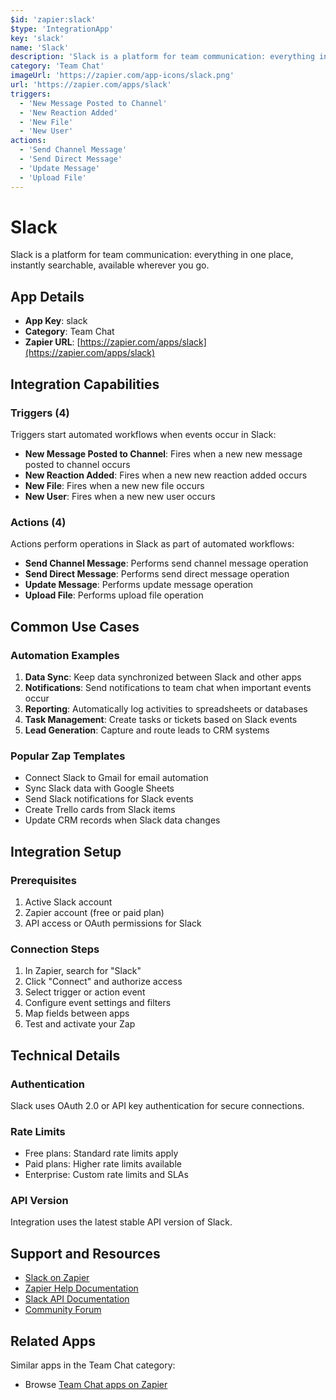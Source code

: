 ```yaml
---
$id: 'zapier:slack'
$type: 'IntegrationApp'
key: 'slack'
name: 'Slack'
description: 'Slack is a platform for team communication: everything in one place, instantly searchable, available wherever you go.'
category: 'Team Chat'
imageUrl: 'https://zapier.com/app-icons/slack.png'
url: 'https://zapier.com/apps/slack'
triggers:
  - 'New Message Posted to Channel'
  - 'New Reaction Added'
  - 'New File'
  - 'New User'
actions:
  - 'Send Channel Message'
  - 'Send Direct Message'
  - 'Update Message'
  - 'Upload File'
---
```


# Slack

Slack is a platform for team communication: everything in one place, instantly searchable, available wherever you go.

## App Details

- **App Key**: slack
- **Category**: Team Chat
- **Zapier URL**: [https://zapier.com/apps/slack](https://zapier.com/apps/slack)

## Integration Capabilities

### Triggers (4)

Triggers start automated workflows when events occur in Slack:

- **New Message Posted to Channel**: Fires when a new new message posted to channel occurs
- **New Reaction Added**: Fires when a new new reaction added occurs
- **New File**: Fires when a new new file occurs
- **New User**: Fires when a new new user occurs

### Actions (4)

Actions perform operations in Slack as part of automated workflows:

- **Send Channel Message**: Performs send channel message operation
- **Send Direct Message**: Performs send direct message operation
- **Update Message**: Performs update message operation
- **Upload File**: Performs upload file operation

## Common Use Cases

### Automation Examples

1. **Data Sync**: Keep data synchronized between Slack and other apps
2. **Notifications**: Send notifications to team chat when important events occur
3. **Reporting**: Automatically log activities to spreadsheets or databases
4. **Task Management**: Create tasks or tickets based on Slack events
5. **Lead Generation**: Capture and route leads to CRM systems

### Popular Zap Templates

- Connect Slack to Gmail for email automation
- Sync Slack data with Google Sheets
- Send Slack notifications for Slack events
- Create Trello cards from Slack items
- Update CRM records when Slack data changes

## Integration Setup

### Prerequisites

1. Active Slack account
2. Zapier account (free or paid plan)
3. API access or OAuth permissions for Slack

### Connection Steps

1. In Zapier, search for "Slack"
2. Click "Connect" and authorize access
3. Select trigger or action event
4. Configure event settings and filters
5. Map fields between apps
6. Test and activate your Zap

## Technical Details

### Authentication

Slack uses OAuth 2.0 or API key authentication for secure connections.

### Rate Limits

- Free plans: Standard rate limits apply
- Paid plans: Higher rate limits available
- Enterprise: Custom rate limits and SLAs

### API Version

Integration uses the latest stable API version of Slack.

## Support and Resources

- [Slack on Zapier](https://zapier.com/apps/slack)
- [Zapier Help Documentation](https://help.zapier.com/)
- [Slack API Documentation](https://developers.slack.com/)
- [Community Forum](https://community.zapier.com/)

## Related Apps

Similar apps in the Team Chat category:

- Browse [Team Chat apps on Zapier](https://zapier.com/apps/categories/team-chat)
